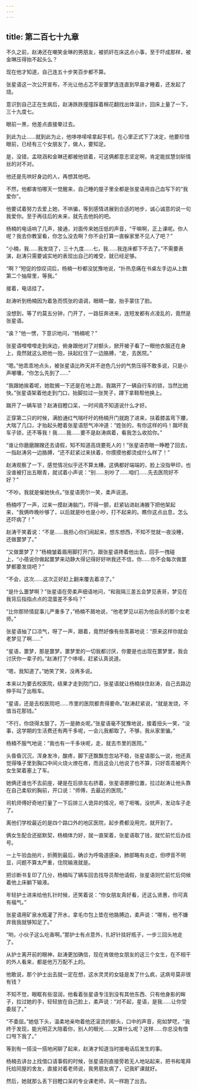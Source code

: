 ```yaml
---
---
---
```

title: 第二百七十九章
---




不久之前，赵涛还在嘲笑金琳的男朋友，被抓奸在床这点小事，至于吓成那样，被金琳压得抬不起头么？

现在他才知道，自己连五十步笑百步都不算。

张星语这一次公开宣布，不光让他忐忑不安噩梦连连直到早晨才睡着，还发起了烧。

意识到自己正在生病后，赵涛跌跌撞撞踩着棉花翻找出体温计，回床上量了一下，三十九度七。

眼前一黑，他差点直接晕过去。

到此为止……就到此为止，他哆哆嗦嗦拿起手机，在心里正式下了决定，他要珍惜眼前，已经有三个女朋友了，做人，要知足。

是，没错，孟晓涵和金琳还都被他锁着，可这俩都意志坚定啊，肯定能拔慧剑斩情丝的对不对。

他还是先哄好身边的人，再想其他吧。

不然，他都害怕哪天一觉醒来，自己睡的屋子里全都是张星语用自己血写下的“我爱你”。

他要试着努力去爱上她，不哄骗，等到感情进展到合适的地步，诚心诚意的说一句我爱你。至于再往后的未来，就先去他妈的吧。

杨楠的电话响了几声，接通，对面传来她压低的声音，“干嘛啊，正上课呢。你人呢？我去你教室看，你怎么没去啊？你不会打算一直躲家里不见人了吧？”

“小楠，我……我发烧了，三十九度……七，我……我连床都下不去了。”不需要表演，赵涛只需要诚实地的表现出自己的难受，就已经足够。

“啊？”短促的惊叹词后，杨楠一秒都没犹豫地说，“扑热息痛在书桌左手边从上数第二个抽屉里，等我。”

接着，电话挂了。

赵涛听到杨楠因为着急而慌张的语调，眼睛一酸，抬手蒙住了脸。

没想到，等了约莫五分钟，门开了，一路狂奔进来，连短发都有点凌乱的，竟然是张星语。

“诶？”他一愣，下意识地问，“杨楠呢？”

张星语噔噔噔走到床边，俯身跟他对了对额头，掀开被子看了一眼他衣服还在身上，竟然就这么把他一抱，扶起扛住了一边胳膊，“走，去医院。”

“嗯。”他乖乖地点头，被张星语比昨天并不逊色几分的气势压得不敢多说，只是小声嘟囔，“你怎么先到了……”

“我跟她挨着呢，她耽搁一下还是在地上跑，我踹开了一辆自行车的锁，当然比她快。”张星语架着他走到门口，抬脚拉过一张凳子，蹲下拿鞋帮他换上。

踹开了一辆车锁？赵涛目瞪口呆，一时间竟不知道说什么才好。

正穿第二只的时候，满脸通红气喘吁吁的杨楠开门就跑了进来，扶着膝盖弯下腰，大喘了几口，才抬起头瞪着张星语怒气冲冲道：“姓张的，有你这样的吗！踹坏我车子锁，还不等我！我……我……要不是赵涛病着，看我怎么收拾你。”

“谁让你磨磨蹭蹭还去请假，知不知道高烧要死人的！”张星语杏眼一睁瞪了回去，一指赵涛另一边胳膊，“还不赶紧过来扶着，你摸摸他都烫成什么样了！”

赵涛观察了一下，感觉情况似乎还不算太糟，这俩都好端端的，脸上没指甲印，也没谁被打出五眼青，就试着小声说：“别……别吵了……咱们……先去医院好不好？”

“不吵。我就是催她快点。”张星语莞尔一笑，柔声说道。

杨楠哼了一声，过来一摸赵涛脑门，吓得一颤，赶紧钻进赵涛腋下把他架起来，“我俩昨晚吵够了，以后就是吵也是小吵，打不起来的。瞧你这点出息，怎么还吓病了！”

赵涛干笑着说：“不是……我担心你们闹起来，想东想西，不知不觉就一夜没睡，还做噩梦了。”

“又做噩梦了？”杨楠皱着眉用脚打开门，跟张星语搀着他出去，回手一拽碰上，“小蓓说你做起噩梦来动静大得记得好好哄我还不信，你……你不会每次做噩梦都要发烧吧？”

“不会，这次……这次正好赶上翻来覆去着凉了。”

“是什么噩梦啊？”张星语在旁柔声细语地问，“和我隔三差五会梦见表哥，梦见在我背后指指点点的混蛋差不多吗？”

“比你那矫情屁事儿严重多了，”杨楠不屑地说，“他老梦见以前为他自杀的那个女老师。”

张星语抽了口凉气，呀了一声，跟着，竟然好像有些羡慕地说：“原来这样你就会老梦见了啊……”

“星语，噩梦，那是噩梦。噩梦里的一切我都讨厌，你要是也出现在噩梦里，我会讨厌你一辈子的。”赵涛打了个哆嗦，赶紧认真说道。

“嗯，我知道了。”她笑了笑，没再多说。

本来以为要去校医院，结果才走到院门口，张星语就让杨楠扶住赵涛，自己去路边伸手叫了出租车。

“星语，还是去校医院吧……市里的医院都贵得要命。”赵涛赶紧说，“就是发烧，不值当花那钱。”

“不行，你烧得太狠了。万一是肺炎呢。”张星语毫不犹豫地说，接着扭头一笑，“没事，这学期的生活费还有两千多呢，一会儿我都取了。不够，我从家里骗。”

杨楠不服气地说：“我也有一千多块呢，走，就去市里的医院。”

头昏昏沉沉，浑身发冷，酸疼，脚下还飘飘忽忽站不稳，张星语那么一说，他还真觉得嗓子里到胸口中间火烧火燎在疼，而且这会儿他说了也不算，只好乖乖被两个女生架着塞上了车。

她俩还谁也不去前座，硬是在后排左右挤着，张星语挪挪位置，拉过赵涛让他头靠在自己柔软的胸前，开口说：“师傅，去最近的医院。”

司机师傅好奇地打量了一下后排三人诡异的情况，咂了咂嘴，没吭声，发动车子走了。

离他们学校最近的是四个路口外的地区医院，起步费都没用完，就开到了。

俩女生配合还挺默契，杨楠体力好，就一直架着，张星语取了钱，就忙前忙后办挂号。

一上午验血拍片，折腾到最后，确诊为呼吸道感染，肺部略有炎症，但啰音不明显，问题不算太严重，住院输液就是。

把诊断书复印了几分，杨楠叫了辆车回去找导员帮他请假，张星语则忙前忙后伺候着他上床躺下输液。

年轻护士进来给他扎针时候，还笑着说：“你女朋友真好看，还这么贤惠，你可真有福气。”

张星语用矿泉水瓶灌了开水，拿毛巾包上垫在他胳膊边，柔声说：“哪有，他不嫌弃我我就够知足了。”

“哟，小伙子这么吃香啊。”那护士有点意外，扎好针挂好瓶子，一步三回头地走了。

从护士离开前的眼神，赵涛更加确信，现在肯做他女朋友的这三个女生，在不相干的外人看来，都是他万万配不上的。

他敢说，那个护士出去就一定在想，这水灵灵的女娃是发了什么疯，这病号莫非很有钱？

不知不觉，眼眶有些湿润，他看着张星语专注到没有其他东西、只有他身影的眸子，拉过她的手，轻轻放在自己脸上，柔声说：“对不起，星语，是我……让你受委屈了。”

“不委屈。”她低下头，温柔地亲吻着他还滚烫的额头，口中的声音，宛如梦呓，“我终于发现，能光明正大陪着你，别人的眼光……又算什么呢？这样……你总没有借口甩下我了。”

等到有一搭没一搭地闲聊了起来，赵涛才知道当时接电话后发生的事。

杨楠去讲台上找借口请事假的时候，张星语则直接旁若无人地站起来，把书和笔拜托给同屋的舍友，直接对着老师说，我男朋友病了，记我旷课就好。

然后，她就那么丢下目瞪口呆的专业课老师，风一样跑了出去。